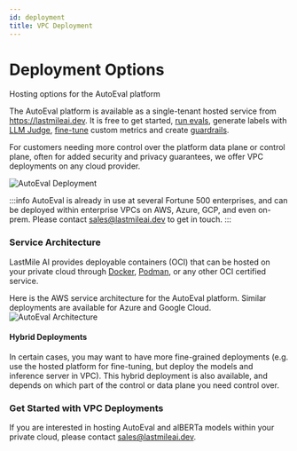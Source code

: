 ```yaml
---
id: deployment
title: VPC Deployment
---
```



# Deployment Options

Hosting options for the AutoEval platform

The AutoEval platform is available as a single-tenant hosted service from https://lastmileai.dev. It is free to get started, [run evals](/autoeval/models), generate labels with [LLM Judge](/autoeval/labeling), [fine-tune](/autoeval/fine-tune) custom metrics and create [guardrails](/autoeval/guardrails).

For customers needing more control over the platform data plane or control plane, often for added security and privacy guarantees, we offer VPC deployments on any cloud provider.

![AutoEval Deployment](/img/deployment.png)

:::info
AutoEval is already in use at several Fortune 500 enterprises, and can be deployed within enterprise VPCs on AWS, Azure, GCP, and even on-prem.
Please contact [sales@lastmileai.dev](mailto:sales@lastmileai.dev) to get in touch.
:::

### Service Architecture
LastMile AI provides deployable containers (OCI) that can be hosted on your private cloud through [Docker](https://www.docker.com/), [Podman](https://podman.io/), or any other OCI certified service. 

Here is the AWS service architecture for the AutoEval platform. Similar deployments are available for Azure and Google Cloud.
![AutoEval Architecture](/img/architecture_diagram.png)

#### Hybrid Deployments
In certain cases, you may want to have more fine-grained deployments (e.g. use the hosted platform for fine-tuning, but deploy the models and inference server in VPC).
This hybrid deployment is also available, and depends on which part of the control or data plane you need control over.

### Get Started with VPC Deployments
If you are interested in hosting AutoEval and alBERTa models within your private cloud, please contact [sales@lastmileai.dev](mailto:sales@lastmileai.dev).